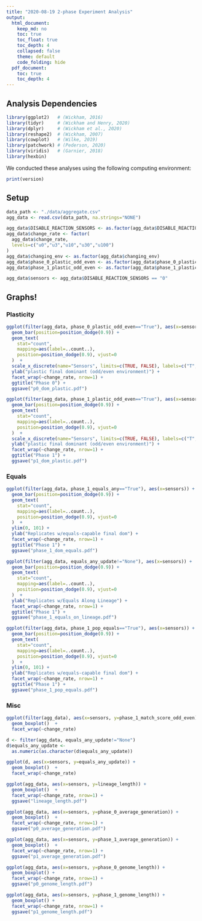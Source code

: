 ```yaml
---
title: "2020-08-19 2-phase Experiment Analysis"
output:
  html_document:
    keep_md: no
    toc: true
    toc_float: true
    toc_depth: 4
    collapsed: false
    theme: default
    code_folding: hide
  pdf_document:
    toc: true
    toc_depth: 4
---
```


## Analysis Dependencies

```r
library(ggplot2)   # (Wickham, 2016)
library(tidyr)     # (Wickham and Henry, 2020)
library(dplyr)     # (Wickham et al., 2020)
library(reshape2)  # (Wickham, 2007)
library(cowplot)   # (Wilke, 2019)
library(patchwork) # (Pederson, 2020)
library(viridis)   # (Garnier, 2018)
library(hexbin)
```

We conducted these analyses using the following computing environment:

```r
print(version)
```

## Setup

```r
data_path <- "./data/aggregate.csv"
agg_data <- read.csv(data_path, na.strings="NONE")

agg_data$DISABLE_REACTION_SENSORS <- as.factor(agg_data$DISABLE_REACTION_SENSORS)
agg_data$change_rate <- factor(
  agg_data$change_rate,
  levels=c("u0","u3","u10","u30","u100")
)
agg_data$changing_env <- as.factor(agg_data$changing_env)
agg_data$phase_0_plastic_odd_even <- as.factor(agg_data$phase_0_plastic_odd_even)
agg_data$phase_1_plastic_odd_even <- as.factor(agg_data$phase_1_plastic_odd_even)

agg_data$sensors <- agg_data$DISABLE_REACTION_SENSORS == "0"

```

## Graphs!

### Plasticity

```r
ggplot(filter(agg_data, phase_0_plastic_odd_even=="True"), aes(x=sensors)) +
  geom_bar(position=position_dodge(0.9)) +
  geom_text(
    stat="count",
    mapping=aes(label=..count..),
    position=position_dodge(0.9), vjust=0
  )  +
  scale_x_discrete(name="Sensors", limits=c(TRUE, FALSE), labels=c("T","F")) +
  ylab("plastic final dominant (odd/even environment)") +
  facet_wrap(~change_rate, nrow=1) +
  ggtitle("Phase 0") +
  ggsave("p0_dom_plastic.pdf")

ggplot(filter(agg_data, phase_1_plastic_odd_even=="True"), aes(x=sensors)) +
  geom_bar(position=position_dodge(0.9)) +
  geom_text(
    stat="count",
    mapping=aes(label=..count..),
    position=position_dodge(0.9), vjust=0
  )  +
  scale_x_discrete(name="Sensors", limits=c(TRUE, FALSE), labels=c("T","F")) +
  ylab("plastic final dominant (odd/even environment)") +
  facet_wrap(~change_rate, nrow=1) +
  ggtitle("Phase 1") +
  ggsave("p1_dom_plastic.pdf")
```

### Equals

```r
ggplot(filter(agg_data, phase_1_equals_any=="True"), aes(x=sensors)) +
  geom_bar(position=position_dodge(0.9)) +
  geom_text(
    stat="count",
    mapping=aes(label=..count..),
    position=position_dodge(0.9), vjust=0
  )  +
  ylim(0, 101) +
  ylab("Replicates w/equals-capable final dom") +
  facet_wrap(~change_rate, nrow=1) + 
  ggtitle("Phase 1") +
  ggsave("phase_1_dom_equals.pdf")
```

```r
ggplot(filter(agg_data, equals_any_update!="None"), aes(x=sensors)) +
  geom_bar(position=position_dodge(0.9)) +
  geom_text(
    stat="count",
    mapping=aes(label=..count..),
    position=position_dodge(0.9), vjust=0
  )  +
  ylab("Replicates w/Equals Along Lineage") +
  facet_wrap(~change_rate, nrow=1) + 
  ggtitle("Phase 1") +
  ggsave("phase_1_equals_on_lineage.pdf")
```

```r
ggplot(filter(agg_data, phase_1_pop_equals=="True"), aes(x=sensors)) +
  geom_bar(position=position_dodge(0.9)) +
  geom_text(
    stat="count",
    mapping=aes(label=..count..),
    position=position_dodge(0.9), vjust=0
  )  +
  ylim(0, 101) +
  ylab("Replicates w/equals-capable final dom") +
  facet_wrap(~change_rate, nrow=1) + 
  ggtitle("Phase 1") +
  ggsave("phase_1_pop_equals.pdf")
```

### Misc

```r
ggplot(filter(agg_data), aes(x=sensors, y=phase_1_match_score_odd_even)) +
  geom_boxplot()  +
  facet_wrap(~change_rate) 
```

```r
d <- filter(agg_data, equals_any_update!="None")
d$equals_any_update <-
  as.numeric(as.character(d$equals_any_update))

ggplot(d, aes(x=sensors, y=equals_any_update)) +
  geom_boxplot()  +
  facet_wrap(~change_rate) 
```

```r
ggplot(agg_data, aes(x=sensors, y=lineage_length)) +
  geom_boxplot()  +
  facet_wrap(~change_rate, nrow=1) +
  ggsave("lineage_length.pdf")

ggplot(agg_data, aes(x=sensors, y=phase_0_average_generation)) +
  geom_boxplot()  +
  facet_wrap(~change_rate, nrow=1) + 
  ggsave("p0_average_generation.pdf")

ggplot(agg_data, aes(x=sensors, y=phase_1_average_generation)) +
  geom_boxplot()  +
  facet_wrap(~change_rate, nrow=1) + 
  ggsave("p1_average_generation.pdf")

ggplot(agg_data, aes(x=sensors, y=phase_0_genome_length)) + 
  geom_boxplot() +
  facet_wrap(~change_rate, nrow=1) + 
  ggsave("p0_genome_length.pdf")

ggplot(agg_data, aes(x=sensors, y=phase_1_genome_length)) + 
  geom_boxplot() +
  facet_wrap(~change_rate, nrow=1) + 
  ggsave("p1_genome_length.pdf")
```